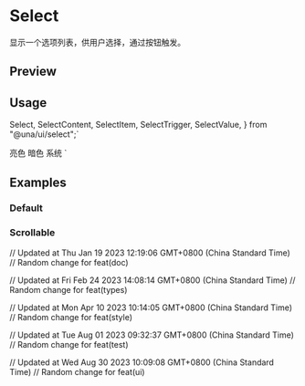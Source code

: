 


<Meta of={SelectStories} />

<RadixPrimitiveDocsButton name='select' />

# Select

显示一个选项列表，供用户选择，通过按钮触发。

## Preview

<Canvas of={SelectStories.Default} />

## Usage

  Select,
  SelectContent,
  SelectItem,
  SelectTrigger,
  SelectValue,
} from "@una/ui/select";`

  <SelectTrigger className="w-[180px]">
    <SelectValue placeholder="Theme" />
  </SelectTrigger>
  <SelectContent>
    <SelectItem value="light">亮色</SelectItem>
    <SelectItem value="dark">暗色</SelectItem>
    <SelectItem value="system">系统</SelectItem>
  </SelectContent>
</Select>`

<Source code={importCode} language='ts' dark />
<Source code={usageCode} language='tsx' dark />

## Examples

### Default

<Canvas of={SelectStories.Default} />

### Scrollable

<Canvas of={SelectStories.Scrollable} />

// Updated at Thu Jan 19 2023 12:19:06 GMT+0800 (China Standard Time)
// Random change for feat(doc)

// Updated at Fri Feb 24 2023 14:08:14 GMT+0800 (China Standard Time)
// Random change for feat(types)

// Updated at Mon Apr 10 2023 10:14:05 GMT+0800 (China Standard Time)
// Random change for feat(style)

// Updated at Tue Aug 01 2023 09:32:37 GMT+0800 (China Standard Time)
// Random change for feat(test)

// Updated at Wed Aug 30 2023 10:09:08 GMT+0800 (China Standard Time)
// Random change for feat(ui)
